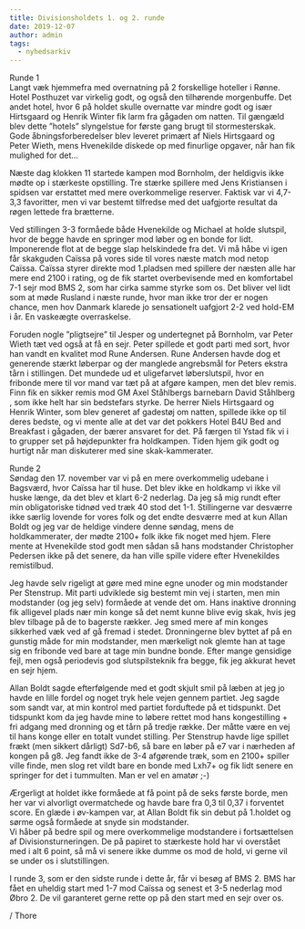```yaml
---
title: Divisionsholdets 1. og 2. runde
date: 2019-12-07
author: admin
tags:
  - nyhedsarkiv
---
```


Runde 1  
Langt væk hjemmefra med overnatning på 2 forskellige hoteller i Rønne. Hotel Posthuzet var virkelig godt, og også den tilhørende morgenbuffe. Det andet hotel, hvor 6 på holdet skulle overnatte var mindre godt og især Hirtsgaard og Henrik Winter fik larm fra gågaden om natten. Til gængæld blev dette ”hotels” slyngelstue for første gang brugt til stormesterskak. Gode åbningsforberedelser blev leveret primært af Niels Hirtsgaard og Peter Wieth, mens Hvenekilde diskede op med finurlige opgaver, når han fik mulighed for det…  
  
Næste dag klokken 11 startede kampen mod Bornholm, der heldigvis ikke mødte op i stærkeste opstilling. Tre stærke spillere med Jens Kristiansen i spidsen var erstattet med mere overkommelige reserver. Faktisk var vi 4,7-3,3 favoritter, men vi var bestemt tilfredse med det uafgjorte resultat da røgen lettede fra brætterne.  
  
Ved stillingen 3-3 formåede både Hvenekilde og Michael at holde slutspil, hvor de begge havde en springer mod løber og en bonde for lidt. Imponerende flot at de begge slap helskindede fra det. Vi må håbe vi igen får skakguden Caïssa på vores side til vores næste match mod netop Caïssa. Caïssa styrer direkte mod 1.pladsen med spillere der næsten alle har mere end 2100 i rating, og de fik startet overbevisende med en komfortabel 7-1 sejr mod BMS 2, som har cirka samme styrke som os. Det bliver vel lidt som at møde Rusland i næste runde, hvor man ikke tror der er nogen chance, men hov Danmark klarede jo sensationelt uafgjort 2-2 ved hold-EM i år. En vaskeægte overraskelse.

Foruden nogle ”pligtsejre” til Jesper og undertegnet på Bornholm, var Peter Wieth tæt ved også at få en sejr. Peter spillede et godt parti med sort, hvor han vandt en kvalitet mod Rune Andersen. Rune Andersen havde dog et generende stærkt løberpar og der manglede angrebsmål for Peters ekstra tårn i stillingen. Det mundede ud et uligefarvet løberslutspil, hvor en fribonde mere til vor mand var tæt på at afgøre kampen, men det blev remis. Finn fik en sikker remis mod GM Axel Ståhlbergs barnebarn David Ståhlberg , som ikke helt har sin bedstefars styrke. De herrer Niels Hirtsgaard og Henrik Winter, som blev generet af gadestøj om natten, spillede ikke op til deres bedste, og vi mente alle at det var det pokkers Hotel B4U Bed and Breakfast i gågaden, der bærer ansvaret for det. På færgen til Ystad fik vi i to grupper set på højdepunkter fra holdkampen. Tiden hjem gik godt og hurtigt når man diskuterer med sine skak-kammerater.

Runde 2  
Søndag den 17. november var vi på en mere overkommelig udebane i Bagsværd, hvor Caïssa har til huse. Det blev ikke en holdkamp vi ikke vil huske længe, da det blev et klart 6-2 nederlag. Da jeg så mig rundt efter min obligatoriske tidnød ved træk 40 stod det 1-1. Stillingerne var desværre ikke særlig lovende for vores folk og det endte desværre med at kun Allan Boldt og jeg var de heldige vindere denne søndag, mens de holdkammerater, der mødte 2100+ folk ikke fik noget med hjem. Flere mente at Hvenekilde stod godt men sådan så hans modstander Christopher Pedersen ikke på det senere, da han ville spille videre efter Hvenekildes remistilbud.  
  
Jeg havde selv rigeligt at gøre med mine egne unoder og min modstander Per Stenstrup. Mit parti udviklede sig bestemt min vej i starten, men min modstander (og jeg selv) formåede at vende det om. Hans inaktive dronning fik alligevel plads nær min konge så det nemt kunne blive evig skak, hvis jeg blev tilbage på de to bagerste rækker. Jeg smed mere af min konges sikkerhed væk ved af gå fremad i stedet. Dronningerne blev byttet af på en gunstig måde for min modstander, men mærkeligt nok glemte han at tage sig en fribonde ved bare at tage min bundne bonde. Efter mange gensidige fejl, men også periodevis god slutspilsteknik fra begge, fik jeg akkurat hevet en sejr hjem.

Allan Boldt sagde efterfølgende med et godt skjult smil på læben at jeg jo havde en lille fordel og noget tryk hele vejen gennem partiet. Jeg sagde som sandt var, at min kontrol med partiet forduftede på et tidspunkt. Det tidspunkt kom da jeg havde mine to løbere rettet mod hans kongestilling + fri adgang med dronning og et tårn på tredje række. Der måtte være en vej til hans konge eller en totalt vundet stilling. Per Stenstrup havde lige spillet frækt (men sikkert dårligt) Sd7-b6, så bare en løber på e7 var i nærheden af kongen på g8. Jeg fandt ikke de 3-4 afgørende træk, som en 2100+ spiller ville finde, men slog ret vildt bare en bonde med Lxh7+ og fik lidt senere en springer for det i tummulten. Man er vel en amatør ;-)  
  
Ærgerligt at holdet ikke formåede at få point på de seks første borde, men her var vi alvorligt overmatchede og havde bare fra 0,3 til 0,37 i forventet score. En glæde i øv-kampen var, at Allan Boldt fik sin debut på 1.holdet og sørme også formåede at snyde sin modstander.  
Vi håber på bedre spil og mere overkommelige modstandere i fortsættelsen af Divisionsturneringen. De på papiret to stærkeste hold har vi overstået med i alt 6 point, så må vi senere ikke dumme os mod de hold, vi gerne vil se under os i slutstillingen.  
  
I runde 3, som er den sidste runde i dette år, får vi besøg af BMS 2. BMS har fået en uheldig start med 1-7 mod Caïssa og senest et 3-5 nederlag mod Øbro 2. De vil garanteret gerne rette op på den start med en sejr over os.

/ Thore
